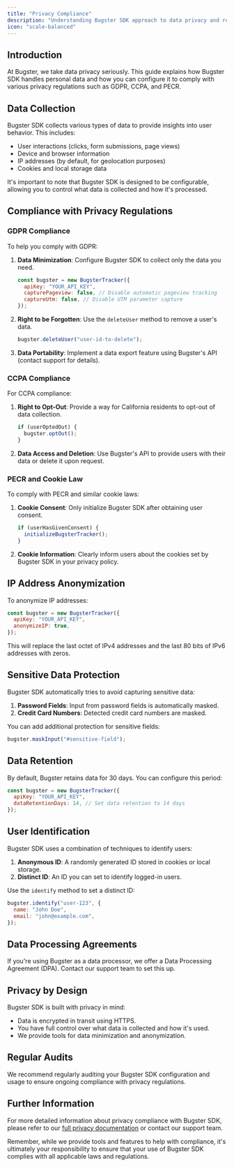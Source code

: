 ```yaml
---
title: "Privacy Compliance"
description: "Understanding Bugster SDK approach to data privacy and regulatory compliance"
icon: "scale-balanced"
---
```


## Introduction

At Bugster, we take data privacy seriously. This guide explains how Bugster SDK handles personal data and how you can configure it to comply with various privacy regulations such as GDPR, CCPA, and PECR.

## Data Collection

Bugster SDK collects various types of data to provide insights into user behavior. This includes:

- User interactions (clicks, form submissions, page views)
- Device and browser information
- IP addresses (by default, for geolocation purposes)
- Cookies and local storage data

It's important to note that Bugster SDK is designed to be configurable, allowing you to control what data is collected and how it's processed.

## Compliance with Privacy Regulations

### GDPR Compliance

To help you comply with GDPR:

1. **Data Minimization**: Configure Bugster SDK to collect only the data you need.

   ```javascript
   const bugster = new BugsterTracker({
     apiKey: "YOUR_API_KEY",
     capturePageview: false, // Disable automatic pageview tracking
     captureUtm: false, // Disable UTM parameter capture
   });
   ```

2. **Right to be Forgotten**: Use the `deleteUser` method to remove a user's data.

   ```javascript
   bugster.deleteUser("user-id-to-delete");
   ```

3. **Data Portability**: Implement a data export feature using Bugster's API (contact support for details).

### CCPA Compliance

For CCPA compliance:

1. **Right to Opt-Out**: Provide a way for California residents to opt-out of data collection.

   ```javascript
   if (userOptedOut) {
     bugster.optOut();
   }
   ```

2. **Data Access and Deletion**: Use Bugster's API to provide users with their data or delete it upon request.

### PECR and Cookie Law

To comply with PECR and similar cookie laws:

1. **Cookie Consent**: Only initialize Bugster SDK after obtaining user consent.

   ```javascript
   if (userHasGivenConsent) {
     initializeBugsterTracker();
   }
   ```

2. **Cookie Information**: Clearly inform users about the cookies set by Bugster SDK in your privacy policy.

## IP Address Anonymization

To anonymize IP addresses:

```javascript
const bugster = new BugsterTracker({
  apiKey: "YOUR_API_KEY",
  anonymizeIP: true,
});
```

This will replace the last octet of IPv4 addresses and the last 80 bits of IPv6 addresses with zeros.

## Sensitive Data Protection

Bugster SDK automatically tries to avoid capturing sensitive data:

1. **Password Fields**: Input from password fields is automatically masked.
2. **Credit Card Numbers**: Detected credit card numbers are masked.

You can add additional protection for sensitive fields:

```javascript
bugster.maskInput("#sensitive-field");
```

## Data Retention

By default, Bugster retains data for 30 days. You can configure this period:

```javascript
const bugster = new BugsterTracker({
  apiKey: "YOUR_API_KEY",
  dataRetentionDays: 14, // Set data retention to 14 days
});
```

## User Identification

Bugster SDK uses a combination of techniques to identify users:

1. **Anonymous ID**: A randomly generated ID stored in cookies or local storage.
2. **Distinct ID**: An ID you can set to identify logged-in users.

Use the `identify` method to set a distinct ID:

```javascript
bugster.identify("user-123", {
  name: "John Doe",
  email: "john@example.com",
});
```

## Data Processing Agreements

If you're using Bugster as a data processor, we offer a Data Processing Agreement (DPA). Contact our support team to set this up.

## Privacy by Design

Bugster SDK is built with privacy in mind:

- Data is encrypted in transit using HTTPS.
- You have full control over what data is collected and how it's used.
- We provide tools for data minimization and anonymization.

## Regular Audits

We recommend regularly auditing your Bugster SDK configuration and usage to ensure ongoing compliance with privacy regulations.

## Further Information

For more detailed information about privacy compliance with Bugster SDK, please refer to our [full privacy documentation](https://docs.bugster.app/privacy) or contact our support team.

Remember, while we provide tools and features to help with compliance, it's ultimately your responsibility to ensure that your use of Bugster SDK complies with all applicable laws and regulations.
